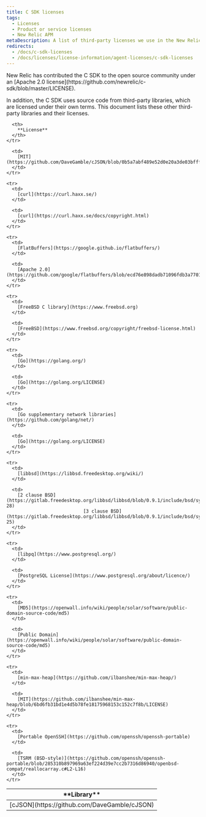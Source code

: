 ```yaml
---
title: C SDK licenses
tags:
  - Licenses
  - Product or service licenses
  - New Relic APM
metaDescription: A list of third-party licenses we use in the New Relic C SDK.
redirects:
  - /docs/c-sdk-licenses
  - /docs/licenses/license-information/agent-licenses/c-sdk-licenses
---
```


<Callout variant="important">
  New Relic has contributed the C SDK to the open source community under an [Apache 2.0 license](https://github.com/newrelic/c-sdk/blob/master/LICENSE).
</Callout>

In addition, the C SDK uses source code from third-party libraries, which are licensed under their own terms. This document lists these other third-party libraries and their licenses.

<table>
  <thead>
    <tr>
      <th width={325}>
        **Library**
      </th>

      <th>
        **License**
      </th>
    </tr>
  </thead>

  <tbody>
    <tr>
      <td>
        [cJSON](https://github.com/DaveGamble/cJSON)
      </td>

      <td>
        [MIT](https://github.com/DaveGamble/cJSON/blob/0b5a7abf489e52d0e20a3de03bfffd674142b900/LICENSE)
      </td>
    </tr>

    <tr>
      <td>
        [curl](https://curl.haxx.se/)
      </td>

      <td>
        [curl](https://curl.haxx.se/docs/copyright.html)
      </td>
    </tr>

    <tr>
      <td>
        [FlatBuffers](https://google.github.io/flatbuffers/)
      </td>

      <td>
        [Apache 2.0](https://github.com/google/flatbuffers/blob/ecd76e898dadb71096fdb3a7701a863c399de6c0/LICENSE.txt)
      </td>
    </tr>

    <tr>
      <td>
        [FreeBSD C library](https://www.freebsd.org)
      </td>

      <td>
        [FreeBSD](https://www.freebsd.org/copyright/freebsd-license.html)
      </td>
    </tr>

    <tr>
      <td>
        [Go](https://golang.org/)
      </td>

      <td>
        [Go](https://golang.org/LICENSE)
      </td>
    </tr>

    <tr>
      <td>
        [Go supplementary network libraries](https://github.com/golang/net/)
      </td>

      <td>
        [Go](https://golang.org/LICENSE)
      </td>
    </tr>

    <tr>
      <td>
        [libbsd](https://libbsd.freedesktop.org/wiki/)
      </td>

      <td>
        [2 clause BSD](https://gitlab.freedesktop.org/libbsd/libbsd/blob/0.9.1/include/bsd/sys/tree.h#L5-28)  
                                [3 clause BSD](https://gitlab.freedesktop.org/libbsd/libbsd/blob/0.9.1/include/bsd/sys/cdefs.h#L1-25)
      </td>
    </tr>

    <tr>
      <td>
        [libpq](https://www.postgresql.org/)
      </td>

      <td>
        [PostgreSQL License](https://www.postgresql.org/about/licence/)
      </td>
    </tr>

    <tr>
      <td>
        [MD5](https://openwall.info/wiki/people/solar/software/public-domain-source-code/md5)
      </td>

      <td>
        [Public Domain](https://openwall.info/wiki/people/solar/software/public-domain-source-code/md5)
      </td>
    </tr>

    <tr>
      <td>
        [min-max-heap](https://github.com/ilbanshee/min-max-heap/)
      </td>

      <td>
        [MIT](https://github.com/ilbanshee/min-max-heap/blob/6bd6fb31bd1e4d5b78fe18175968153c152c7f8b/LICENSE)
      </td>
    </tr>

    <tr>
      <td>
        [Portable OpenSSH](https://github.com/openssh/openssh-portable)
      </td>

      <td>
        [TSRM (BSD-style)](https://github.com/openssh/openssh-portable/blob/285310b897969a63ef224d39e7cc2b7316d86940/openbsd-compat/reallocarray.c#L2-L16)
      </td>
    </tr>
  </tbody>
</table>

